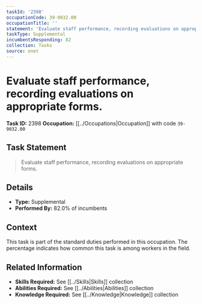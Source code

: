 ```yaml
---
taskId: '2398'
occupationCode: 39-9032.00
occupationTitle: ''
statement: 'Evaluate staff performance, recording evaluations on appropriate forms.'
taskType: Supplemental
incumbentsResponding: 82
collection: Tasks
source: onet
---
```

# Evaluate staff performance, recording evaluations on appropriate forms.

**Task ID:** 2398
**Occupation:** [[../Occupations|Occupation]] with code `39-9032.00`

## Task Statement

> Evaluate staff performance, recording evaluations on appropriate forms.

## Details

- **Type:** Supplemental
- **Performed By:** 82.0% of incumbents

## Context

This task is part of the standard duties performed in this occupation. The percentage indicates how common this task is among workers in the field.

## Related Information

- **Skills Required:** See [[../Skills|Skills]] collection
- **Abilities Required:** See [[../Abilities|Abilities]] collection
- **Knowledge Required:** See [[../Knowledge|Knowledge]] collection
